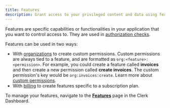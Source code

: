 ```yaml
---
title: Features
description: Grant access to your privileged content and data using features.
---
```


Features are specific capabilities or functionalities in your application that you want to control access to. They are used in [authorization checks](!authorization-check).

Features can be used in two ways:

- With [organizations](/docs/guides/organizations/overview) to create custom permissions. Custom permissions are always tied to a feature, and are formatted as `org:<feature>:<permission>`. For example, you could create a feature called **invoices** and then create a new permission called **create invoices**. The custom permission's key would be `org:invoices:create`. Learn more about [custom permissions](/docs/guides/organizations/roles-and-permissions).
- With [billing](/docs/guides/billing/overview) to create features specific to a subscription plan.

To manage your features, navigate to the [**Features**](https://dashboard.clerk.com/~/features) page in the Clerk Dashboard.
